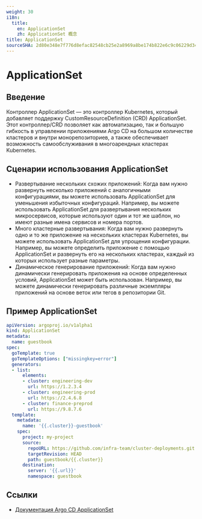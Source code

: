 ```yaml
---
weight: 30
i18n:
  title:
    en: ApplicationSet
    zh: ApplicationSet 概念
title: ApplicationSet
sourceSHA: 2d80e348e7f776d8efac82548cb25e2a8969a8be174b822e6c9c06229d3444fe
---
```


# ApplicationSet

## Введение

Контроллер ApplicationSet — это контроллер Kubernetes, который добавляет поддержку CustomResourceDefinition (CRD) ApplicationSet. Этот контроллер/CRD позволяет как автоматизацию, так и большую гибкость в управлении приложениями Argo CD на большом количестве кластеров и внутри монорепозиториев, а также обеспечивает возможность самообслуживания в многоарендных кластерах Kubernetes.

## Сценарии использования ApplicationSet

- Развертывание нескольких схожих приложений: Когда вам нужно развернуть несколько приложений с аналогичными конфигурациями, вы можете использовать ApplicationSet для уменьшения избыточных конфигураций. Например, вы можете использовать ApplicationSet для развертывания нескольких микросервисов, которые используют один и тот же шаблон, но имеют разные имена сервисов и номера портов.
- Много кластерные развертывания: Когда вам нужно развернуть одно и то же приложение на нескольких кластерах Kubernetes, вы можете использовать ApplicationSet для упрощения конфигурации. Например, вы можете определить приложение с помощью ApplicationSet и развернуть его на нескольких кластерах, каждый из которых использует разные параметры.
- Динамическое генерирование приложений: Когда вам нужно динамически генерировать приложения на основе определенных условий, ApplicationSet может быть использован. Например, вы можете динамически генерировать различные экземпляры приложений на основе веток или тегов в репозитории Git.

## Пример ApplicationSet

```yaml
apiVersion: argoproj.io/v1alpha1
kind: ApplicationSet
metadata:
  name: guestbook
spec:
  goTemplate: true
  goTemplateOptions: ["missingkey=error"]
  generators:
  - list:
      elements:
      - cluster: engineering-dev
        url: https://1.2.3.4
      - cluster: engineering-prod
        url: https://2.4.6.8
      - cluster: finance-preprod
        url: https://9.8.7.6
  template:
    metadata:
      name: '{{.cluster}}-guestbook'
    spec:
      project: my-project
      source:
        repoURL: https://github.com/infra-team/cluster-deployments.git
        targetRevision: HEAD
        path: guestbook/{{.cluster}}
      destination:
        server: '{{.url}}'
        namespace: guestbook
```

## Ссылки

- [Документация Argo CD ApplicationSet](https://argo-cd.readthedocs.io/en/stable/operator-manual/applicationset/)
